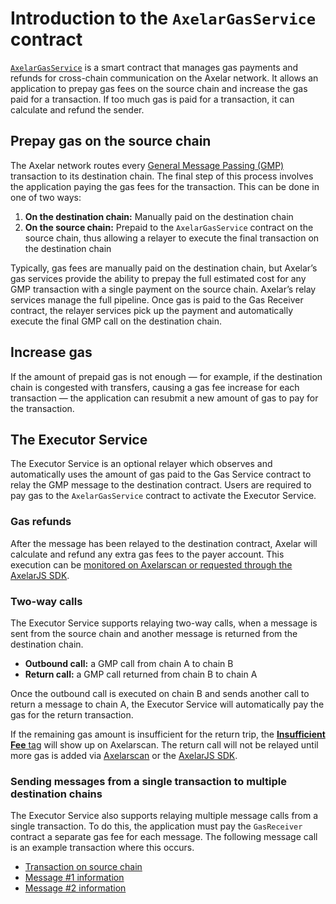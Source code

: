 # Introduction to the `AxelarGasService` contract

[`AxelarGasService`](https://github.com/axelarnetwork/axelar-gmp-sdk-solidity/blob/main/contracts/interfaces/IAxelarGasService.sol) is a smart contract that manages gas payments and refunds for cross-chain communication on the Axelar network. It allows an application to prepay gas fees on the source chain and increase the gas paid for a transaction. If too much gas is paid for a transaction, it can calculate and refund the sender.

## Prepay gas on the source chain

The Axelar network routes every [General Message Passing (GMP)](https://docs.axelar.dev/dev/general-message-passing/overview) transaction to its destination chain. The final step of this process involves the application paying the gas fees for the transaction. This can be done in one of two ways:

1. **On the destination chain:** Manually paid on the destination chain
1. **On the source chain:** Prepaid to the `AxelarGasService` contract on the source chain, thus allowing a relayer to execute the final transaction on the destination chain

Typically, gas fees are manually paid on the destination chain, but Axelar’s gas services provide the ability to prepay the full estimated cost for any GMP transaction with a single payment on the source chain. Axelar’s relay services manage the full pipeline. Once gas is paid to the Gas Receiver contract, the relayer services pick up the payment and automatically execute the final GMP call on the destination chain.

## Increase gas

If the amount of prepaid gas is not enough — for example, if the destination chain is congested with transfers, causing a gas fee increase for each transaction — the application can resubmit a new amount of gas to pay for the transaction.

## The Executor Service

The Executor Service is an optional relayer which observes and automatically uses the amount of gas paid to the Gas Service contract to relay the GMP message to the destination contract. Users are required to pay gas to the `AxelarGasService` contract to activate the Executor Service.

### Gas refunds

After the message has been relayed to the destination contract, Axelar will calculate and refund any extra gas fees to the payer account. This execution can be [monitored on Axelarscan or requested through the AxelarJS SDK](https://docs.axelar.dev/dev/general-message-passing/monitoring).

### Two-way calls

The Executor Service supports relaying two-way calls, when a message is sent from the source chain and another message is returned from the destination chain.

- **Outbound call:** a GMP call from chain A to chain B
- **Return call:** a GMP call returned from chain B to chain A

Once the outbound call is executed on chain B and sends another call to return a message to chain A, the Executor Service will automatically pay the gas for the return transaction.

If the remaining gas amount is insufficient for the return trip, the [**Insufficient Fee** tag](https://docs.axelar.dev/dev/general-message-passing/monitoring) will show up on Axelarscan. The return call will not be relayed until more gas is added via [Axelarscan](https://docs.axelar.dev/dev/general-message-passing/recovery#increase-gas-payment-to-the-gas-receiver-on-the-source-chain) or the [AxelarJS SDK](https://docs.axelar.dev/dev/axelarjs-sdk/tx-status-query-recovery#2-increase-gas-payment).

### Sending messages from a single transaction to multiple destination chains 

The Executor Service also supports relaying multiple message calls from a single transaction. To do this, the application must pay the `GasReceiver` contract a separate gas fee for each message. The following message call is an example transaction where this occurs.

- [Transaction on source chain](https://moonbase.moonscan.io/tx/0x25f0bdcdec0da17e1039161342603d3d537cb6ddc6637d1b22dbdf1ebf9706ed)
- [Message #1 information](https://testnet.axelarscan.io/gmp/0x25f0bdcdec0da17e1039161342603d3d537cb6ddc6637d1b22dbdf1ebf9706ed:1)
- [Message #2 information](https://testnet.axelarscan.io/gmp/0x25f0bdcdec0da17e1039161342603d3d537cb6ddc6637d1b22dbdf1ebf9706ed:3)
